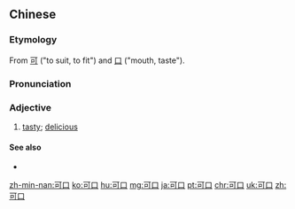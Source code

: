 ==Chinese==
{{zh-forms}}

===Etymology===
From [[可]] ("to suit, to fit") and [[口]] ("mouth, taste").

===Pronunciation===
{{zh-pron
|m=kěkǒu
|c=ho2 hau2
|mn=khó-kháu
|ma=Zh-kekou.ogg
|cat=a
}}

===Adjective===
{{zh-adj}}

# [[tasty]]; [[delicious]]

====See also====
* {{zh-l|好吃}}

[[zh-min-nan:可口]]
[[ko:可口]]
[[hu:可口]]
[[mg:可口]]
[[ja:可口]]
[[pt:可口]]
[[chr:可口]]
[[uk:可口]]
[[zh:可口]]